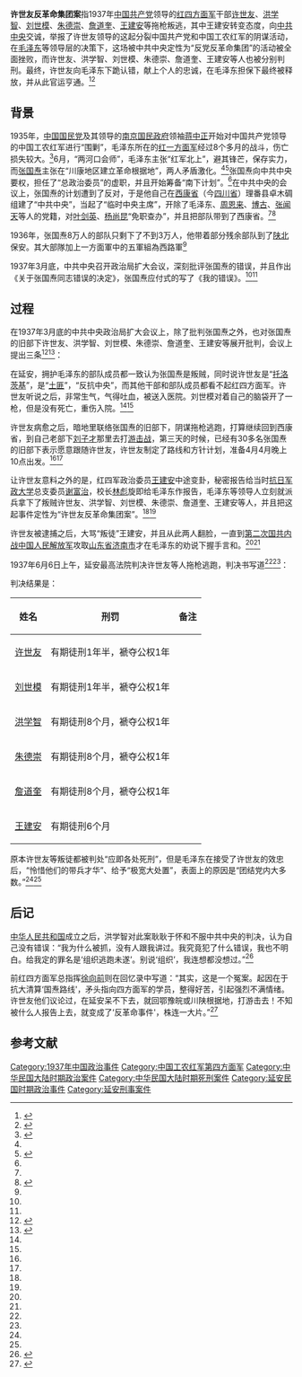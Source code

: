 '''许世友反革命集团案'''指1937年[[中国共产党|中国共产党]]领导的[[红四方面军|红四方面军]]干部[[许世友|许世友]]、[[洪学智|洪学智]]、[[刘世模|刘世模]]、[[朱德崇|朱德崇]]、[[詹道奎|詹道奎]]、[[王建安|王建安]]等拖枪叛逃，其中王建安转变态度，向[[中国共产党中央委员会|中共中央]]交诚，举报了许世友领导的这起分裂中国共产党和中国工农红军的阴谋活动，在[[毛泽东|毛泽东]]等领导层的决策下，这场被中共中央定性为“反党反革命集团”的活动被全面挫败，而许世友、洪学智、刘世模、朱德崇、詹道奎、王建安等人也被分别判刑。最终，许世友向毛泽东下跪认错，献上个人的忠诚，在毛泽东担保下最终被释放，并从此官运亨通。<ref name="which" >{{cite web |url=http://news.qq.com/a/20101229/000781_1.htm |title=许世友拳打毛泽东事件：差点被枪毙 |accessdate=2014-05-10 |date=2010-12-29 |publisher=腾讯网 |quote=走入毛泽东的办公室，许世友“扑咚”一下给毛泽东下跪：主席，俺错了……说罢，泪如泉涌。 |archive-date=2015-01-02 |archive-url=https://web.archive.org/web/20150102134801/http://news.qq.com/a/20101229/000781_1.htm |dead-url=no }}</ref><ref name="lion">{{cite web |url=http://news.ifeng.com/history/video/detail_2012_08/07/16619546_0.shtml |title=许世友向毛泽东下跪 献枪时说了一句话 |accessdate=2014-05-10 |date=2012-08-07 |publisher=凤凰网 |quote=走入毛泽东的办公室，许世友“扑咚”一下给毛泽东下跪：主席，俺错了……说罢，泪如泉涌。 |archive-date=2014-05-12 |archive-url=https://web.archive.org/web/20140512221940/http://news.ifeng.com/history/video/detail_2012_08/07/16619546_0.shtml |dead-url=no }}</ref>

== 背景 ==
1935年，[[中国国民党|中国国民党]]及其领导的[[國民政府|南京国民政府]]领袖[[蒋中正|蒋中正]]开始对中国共产党领导的中国工农红军进行“围剿”，毛泽东所在的[[红一方面军|红一方面军]]经过8个多月的战斗，伤亡损失较大。<ref name="bee">{{cite web|url=http://news.xinhuanet.com/politics/2011-04/29/c_121364702.htm|title=同张国焘斗争 毛泽东一生中最黑暗的时光|accessdate=2014-05-10|date=2011-04-29|publisher=新华|deadurl=yes|archiveurl=https://web.archive.org/web/20110503004610/http://news.xinhuanet.com/politics/2011-04/29/c_121364702.htm|archivedate=2011-05-03}}</ref>6月，“两河口会师”，毛泽东主张“红军北上”，避其锋芒，保存实力，而[[张国焘|张国焘]]主张在“川康地区建立革命根据地”，两人矛盾激化。<ref name="bee" /><ref name="tiger" >{{cite web |url=http://news.ifeng.com/history/zhongguojindaishi/detail_2013_07/21/27736688_0.shtml#_from_ralated |title=张国焘阴谋搞掉中央 毛泽东借口找周恩来逃脱 |accessdate=2014-05-10 |date=2013-07-21 |work=凤凰网 |archive-date=2014-05-11 |archive-url=https://web.archive.org/web/20140511011817/http://news.ifeng.com/history/zhongguojindaishi/detail_2013_07/21/27736688_0.shtml#_from_ralated |dead-url=no }}</ref>张国焘向中共中央要权，担任了“总政治委员”的虚职，并且开始筹备“南下计划”。<ref name="bee" />在中共中央的会议上，张国焘的计划遭到了反对，于是他自己在[[西康省|西康省]]（今[[四川省|四川省]]）理番县卓木碉组建了“中共中央”，当起了“临时中央主席”，开除了毛泽东、[[周恩来|周恩来]]、[[博古|博古]]、[[张闻天|张闻天]]等人的党籍，对[[叶剑英|叶剑英]]、[[杨尚昆|杨尚昆]]“免职查办”，并且把部队带到了西康省。<ref name="bee" /><ref name="fish">{{cite web |url=http://news.ifeng.com/history/zhongguojindaishi/detail_2014_04/08/35552248_0.shtml |title=张国焘向朱德污蔑毛泽东：浑身霸气 天大肚量才能容他 |accessdate=2014-05-10 |date=2014-04-08 |work=凤凰网 |archive-date=2014-05-11 |archive-url=https://web.archive.org/web/20140511011851/http://news.ifeng.com/history/zhongguojindaishi/detail_2014_04/08/35552248_0.shtml |dead-url=no }}</ref>

1936年，张国焘8万人的部队只剩下了不到3万人，他带着部分残余部队到了[[陕北|陕北]]保安。其大部隊加上一方面軍中的五軍組為西路軍<ref name="bee" />

1937年3月底，中共中央召开政治局扩大会议，深刻批评张国焘的错误，并且作出《关于张国焘同志错误的决定》，张国焘应付式的写了《我的错误》。<ref name="bee" /><ref name="fish" />

==过程==
在1937年3月底的中共中央政治局扩大会议上，除了批判张国焘之外，也对张国焘的旧部下许世友、洪学智、刘世模、朱德崇、詹道奎、王建安等展开批判，会议上提出三条<ref name="duck">{{cite web |url=http://news.ifeng.com/history/zhongguojindaishi/detail_2013_01/27/21645263_0.shtml |title=黄克功许世友同是死罪 为何毛泽东一杀一放 |accessdate=2014-05-10 |date=2013-01-27 |work=凤凰网 |archive-date=2015-02-21 |archive-url=https://web.archive.org/web/20150221200220/http://news.ifeng.com/history/zhongguojindaishi/detail_2013_01/27/21645263_0.shtml |dead-url=no }}</ref><ref name="man">{{cite web |url=http://news.china.com/history/all/11025807/20130129/17659896.html |title=黄克功许世友同是死罪 为何毛泽东一杀一放(1) |accessdate=2014-05-10 |date=2013-01-29 |work=中国网 |archive-date=2015-02-21 |archive-url=https://web.archive.org/web/20150221155426/http://news.china.com/history/all/11025807/20130129/17659896.html |dead-url=no }}</ref>：{{quote|
#红四方面军是土匪
#红四方面军干部是军阀
#红四方面军干部是张国焘收买的
}}

在延安，拥护毛泽东的部队成员都一致认为张国焘是叛贼，同时说许世友是“[[托洛茨基主义|托洛茨基]]”，是“[[土匪|土匪]]”，“反抗中央”，而其他干部和部队成员都看不起红四方面军。许世友听说之后，非常生气，气得吐血，被送入医院。刘世模对着自己的脑袋开了一枪，但是没有死亡，重伤入院。<ref name="duck" /><ref name="man" />

许世友病愈之后，暗地里联络张国焘的旧部下，阴谋拖枪逃跑，打算继续回到西康省，到自己老部下[[刘子才|刘子才]]那里去打[[游击战|游击战]]，第三天的时候，已经有30多名张国焘的旧部下表示愿意跟随许世友，许世友制定了路线和方针计划，准备4月4月晚上10点出发。<ref name="duck" /><ref name="man" />

让许世友意料之外的是，红四军政治委员[[王建安|王建安]]中途变卦，秘密报告给当时[[抗日军政大学|抗日军政大学]]总支委员[[谢富治|谢富治]]，校长[[林彪|林彪]]旋即给毛泽东作报告，毛泽东等领导人立刻就派兵拿下了叛贼许世友、洪学智、刘世模、朱德崇、詹道奎、王建安等人，并且把这起事件定性为“许世友反革命集团案”。<ref name="duck" /><ref name="man" />

许世友被逮捕之后，大骂“叛徒”王建安，并且从此两人翻脸，一直到[[第二次国共内战|第二次国共内战]][[中国人民解放军|中国人民解放军]]攻取[[山东省|山东省]][[济南市|济南市]]才在毛泽东的劝说下握手言和。<ref name="duck" /><ref name="man" />

1937年6月6日上午，延安最高法院判决许世友等人拖枪逃跑，判决书写道<ref name="duck" /><ref name="man" />：{{quote|许世友，系前红四方面军第四军军长，现在抗日军政大学第一队学习，因对目前斗争张国焘错误路线问题，认为中央是对红四方面军采取各个击破……逐渐发展形成到政治上的动摇，遂于第四军副军长刘世模、政治委员王建安、政治部主任洪学智、前九十一师师长朱德崇、前九十三师政治委员詹道奎，组织拖枪逃跑出去打游击……由许世友带二人，在最后掩护出城逃跑，如有人追捕，即实行抵抗……此项阴谋，该犯等已着手实行，因被西北军保卫局破获而未遂。}}

判决结果是：
{| class="wikitable"
|-
! 姓名 !! 刑罚 !! 备注
|-
| [[许世友|许世友]] || 有期徒刑1年半，褫夺公权1年 ||    
|-
| [[刘世模|刘世模]]  || 有期徒刑1年半，褫夺公权1年 ||   
|-
| [[洪学智|洪学智]] || 有期徒刑8个月，褫夺公权1年 ||    
|-
| [[朱德崇|朱德崇]] || 有期徒刑8个月，褫夺公权1年 ||   
|-
| [[詹道奎|詹道奎]] || 有期徒刑8个月，褫夺公权1年 ||   
|-
| [[王建安|王建安]] || 有期徒刑6个月 ||  
|}

原本许世友等叛徒都被判处“应即各处死刑”，但是毛泽东在接受了许世友的效忠后，“怜惜他们的带兵才华”、给予“极宽大处置”，表面上的原因是“团结党内大多数。”<ref name="duck" /><ref name="man" />

==后记==
[[中华人民共和国|中华人民共和国]]成立之后，洪学智对此案耿耿于怀和不服中共中央的判决，认为自己没有错误：“我为什么被抓，没有人跟我讲过。我究竟犯了什么错误，我也不明白。给我定的罪名是‘组织逃跑未遂’。别说‘组织’，我连想都没想过。”<ref>{{cite book |author=洪学智 |title=《洪学智回忆录》|year=2002 |publisher= 解放军出版社|location=北京市 |pages=130 |isbn=9787506554176}}</ref>

前红四方面军总指挥[[徐向前|徐向前]]则在回忆录中写道：“其实，这是一个冤案。起因在于抗大清算‘国焘路线'，矛头指向四方面军的学员，整得好苦，引起强烈不满情绪。许世友他们议论过，在延安呆不下去，就回鄂豫皖或川陕根据地，打游击去！不知被什么人报告上去，就变成了‘反革命事件'，株连一大片。”<ref>{{cite book |author=徐向前 |title=《徐向前回忆录》|year=2007 |publisher= 解放军出版社|location=北京市 |pages=421 |isbn=9787506554213}}</ref>

== 参考文献 ==
{{Reflist|2}}

{{DEFAULTSORT:X许世友}}
[[Category:1937年中国政治事件|Category:1937年中国政治事件]]
[[Category:中国工农红军第四方面军|Category:中国工农红军第四方面军]]
[[Category:中华民国大陆时期政治案件|Category:中华民国大陆时期政治案件]]
[[Category:中华民国大陆时期死刑案件|Category:中华民国大陆时期死刑案件]]
[[Category:延安民国时期政治事件|Category:延安民国时期政治事件]]
[[Category:延安刑事案件|Category:延安刑事案件]]